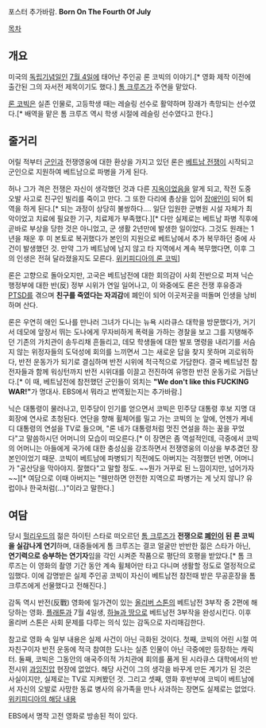 포스터 추가바람.
'''Born On The Fourth Of July'''

[[목차]]
== 개요 ==
미국의 [[독립기념일]]인 [[7월 4일]]에 태어난 주인공 론 코빅의 이야기.[* 영화 제작 이전에 출간된 그의 자서전 제목이기도 했다.] [[톰 크루즈]]가 주연을 맡았다.

[[론 코빅]]은 실존 인물로, 고등학생 때는 레슬링 선수로 활약하며 장래가 촉망되는 선수였다.[* 배역을 맡은 톰 크루즈 역시 학생 시절에 레슬링 선수였다고 한다.]

== 줄거리 ==
어릴 적부터 [[군인]]과 전쟁영웅에 대한 환상을 가지고 있던 론은 [[베트남 전쟁]]이 시작되고 군인으로 지원하여 베트남으로 파병을 가게 된다. 

허나 그가 격은 전쟁은 자신이 생각했던 것과 다른 [[지옥]]이었음을 알게 되고, 작전 도중 오발 사고로 친구인 빌리를 죽이고 만다. 그 또한 다리에 총상을 입어 [[장애인]]이 되어 퇴역을 하게 된다.[* 되는 과정이 상당히 불쌍하다…. 일단 입원한 군병원 시설 자체가 최악이었고 치료에 필요한 기구, 치료제가 부족했다.][* 다만 실제로는 베트남 파병 직후에 곧바로 부상을 당한 것은 아니었고, 군 생활 2년만에 발생한 일이었다. 그것도 원래는 1년을 채운 후 미 본토로 복귀했다가 본인의 지원으로 베트남에서 추가 복무하던 중에 사건이 발생했던 것. 만약 그가 베트남에 남지 않고 타 지역에서 계속 복무했다면, 이후 그의 인생은 전혀 달라졌을지도 모른다. [http://en.wikipedia.org/wiki/Ron_Kovic 위키피디아의 론 코빅]]

론은 고향으로 돌아오지만, 고국은 베트남전에 대한 회의감이 사회 전반으로 퍼져 닉슨행정부에 대한 반(反) 정부 시위가 연일 일어나고, 이 와중에도 론은 전쟁 후유증과 [[PTSD]]를 겪으며 '''친구를 죽였다는 자괴감'''에 폐인이 되어 이곳저곳을 떠돌며 인생을 낭비하며 산다. 

론은 우연히 애인 도나를 만나러 그녀가 다니는 뉴욕 시라큐스 대학을 방문했다가, 거기서 데모에 앞장서 뛰는 도나에게 무자비하게 폭력을 가하는 경찰을 보고 그를 지탱해주던 기존의 가치관이 송두리채 흔들리고, 데모 학생들에 대한 발포 명령을 내리기를 서슴지 않는 위정자들의 도덕성에 회의를 느끼면서 그는 새로운 답을 찾지 못하며 괴로워하다, 반전 운동가가 되기로 결심하며 반전 시위에 적극적으로 가담한다. 결국 베트남전 참전자들과 함께 워싱턴까지 반전 시위대를 이끌고 전진하여 유명한 반전 운동가로 거듭난다.[* 이 때, 베트남전에 참전했던 군인들이 외치는 '''"We don't like this FUCKING WAR!"'''가 명대사. EBS에서 뭐라고 번역됬는지는 추가바람.]

닉슨 대통령이 물러나고, 민주당이 인기를 얻으면서 코빅은 민주당 대통령 후보 지명 대회장에 연사로 초청된다. 연단을 향해 휠체어를 밀고 가는 코빅의 눈 앞에, 언젠가 케네디 대통령의 연설을 TV로 들으며, "론 네가 대통령처럼 멋진 연설을 하는 꿈을 꾸었다"고 말씀하시던 어머니의 모습이 떠오른다.[* 이 장면은 좀 역설적인데, 극중에서 코빅의 어머니는 아들에게 국가에 대한 충성심을 강조하면서 전쟁영웅의 이상을 부추겼던 장본인이었기 때문. 코빅이 베트남에 파병되기 직전에도 아버지는 걱정했던 반면, 어머니가 "공산당을 막아야지. 잘했다"고 말할 정도. ~~뭔가 거꾸로 된 느낌이지만, 넘어가자~~][* 여담으로 이때 아버지는 "웬만하면 안전한 지역으로 파병가는 게 낫지 않니? 유럽이나 한국처럼(...)"이라고 말한다.]

== 여담 ==
당시 [[헐리우드]]의 젊은 하이틴 스타로 떠오르던 [[톰 크루즈]]가 '''전쟁으로 [[폐인]]이 된 론 코빅을 실감나게 연기'''하며, 대중들에게 톰 크루즈는 결코 얼굴만 반반한 젊은 스타가 아닌, '''연기력으로 승부하는 연기자'''임을 각인 시켜준 작품으로 평단의 호평을 받았다.[* 톰 크루즈는 이 영화의 촬영 기간 동안 계속 휠체어만 타고 다니며 생활할 정도로 열정적으로 임했다. 이에 감명받은 실제 주인공 코빅이 자신이 베트남전 참전때 받은 무공훈장을 톰 크루즈에게 선물했다고 전해진다.]

감독 역시 반전(反戰) 영화에 일가견이 있는 [[올리버 스톤]]의 베트남전 3부작 중 2편에 해당하는 영화. [[플래툰]]과 7월 4일생, [[하늘과 땅]]으로 베트남전 3부작을 완성시킨다. 이후 올리버 스톤은 사회 문제를 다루는 의식 있는 감독으로 자리매김한다.

참고로 영화 속 일부 내용은 실제 사건이 아닌 극화된 것이다. 첫째, 코빅의 어린 시절 여자친구이자 반전 운동에 적극 참여한 도나는 실존 인물이 아닌 극중에만 등장하는 캐릭터. 둘째, 코빅은 그동안의 애국주의적 가치관에 회의를 품게 된 시라큐스 대학에서의 반전시위 [[과잉진압]] 현장에 없었다. 해당 사건이 그의 생각을 바꾸게 만든 계기가 된 것은 사실이지만, 실제로는 TV로 지켜봤던 것. 그리고 셋째, 영화 후반부에 코빅이 베트남에서 자신의 오발로 사망한 동료 병사의 유가족을 만나 사과하는 장면도 실제로는 없었다. [http://en.wikipedia.org/wiki/Born_on_the_Fourth_of_July 위키피디아의 해당 내용]

EBS에서 명작 고전 영화로 방송된 적이 있다.
